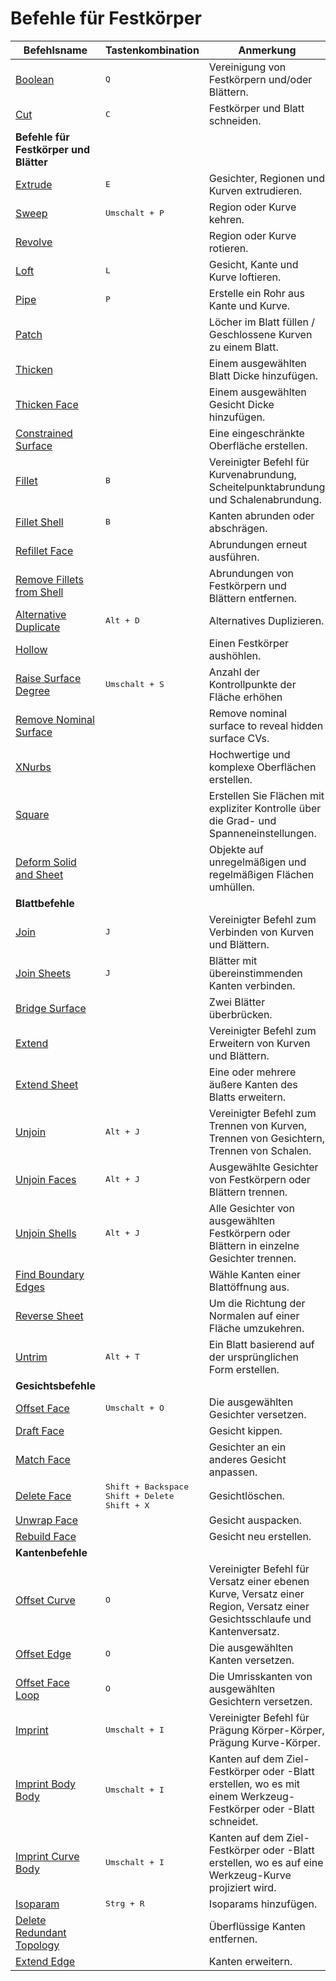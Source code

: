 # Befehle für Festkörper

| Befehlsname                                                  | Tastenkombination            | Anmerkung                                                                                                                  |
| ------------------------------------------------------------ | ---------------------------- | -------------------------------------------------------------------------------------------------------------------------- |
| [Boolean](/solid/boolean)                                     | <kbd>Q</kbd>                 | Vereinigung von Festkörpern und/oder Blättern.                                                                             |
| [Cut](/solid/cut)                                             | <kbd>C</kbd>                 | Festkörper und Blatt schneiden.                                                                                            |
| **Befehle für Festkörper und Blätter**                       |                              |                                                                                                                            |
| [Extrude](/solid/extrude)                                     | <kbd>E</kbd>                 | Gesichter, Regionen und Kurven extrudieren.                                                                                |
| [Sweep](/solid/sweep)                                         | <kbd>Umschalt + P</kbd>         | Region oder Kurve kehren.                                                                                                  |
| [Revolve](/solid/revolve)                                     |                              | Region oder Kurve rotieren.                                                                                                |
| [Loft](/solid/loft)                                           | <kbd>L</kbd>                 | Gesicht, Kante und Kurve loftieren.                                                                                        |
| [Pipe](/solid/pipe)                                           | <kbd>P</kbd>                 | Erstelle ein Rohr aus Kante und Kurve.                                                                                     |
| [Patch](/solid/patch)                                         |                              | Löcher im Blatt füllen / Geschlossene Kurven zu einem Blatt.                                                               |
| [Thicken](/solid/thicken)                                     |                              | Einem ausgewählten Blatt Dicke hinzufügen.                                                                                 |
| [Thicken Face](/solid/thicken-face)                           |                              | Einem ausgewählten Gesicht Dicke hinzufügen.                                                                               |
| [Constrained Surface](/solid/constrained-surface)             |                              | Eine eingeschränkte Oberfläche erstellen.                                                                                  |
| [Fillet](/solid/fillet)                                       | <kbd>B</kbd>                 | Vereinigter Befehl für Kurvenabrundung, Scheitelpunktabrundung und Schalenabrundung.                                       |
| [Fillet Shell](/solid/fillet-shell)                           | <kbd>B</kbd>                 | Kanten abrunden oder abschrägen.                                                                                           |
| [Refillet Face](/solid/refillet-face)                         |                              | Abrundungen erneut ausführen.                                                                                              |
| [Remove Fillets from Shell](/solid/remove-fillets-from-shell) |                              | Abrundungen von Festkörpern und Blättern entfernen.                                                                        |
| [Alternative Duplicate](/solid/alternative-duplicate)         | <kbd>Alt + D</kbd>           | Alternatives Duplizieren.                                                                                                  |
| [Hollow](/solid/hollow)                                       |                              | Einen Festkörper aushöhlen.                                                                                                |
| [Raise Surface Degree](/solid/raise-surface-degree)            | <kbd>Umschalt + S</kbd>         | Anzahl der Kontrollpunkte der Fläche erhöhen                                                                    |
| [Remove Nominal Surface](/solid/remove-nominal-surface)       |                              | Remove nominal surface to reveal hidden surface CVs.                               |
| [XNurbs](/solid/xnurbs)                                       |                               | Hochwertige und komplexe Oberflächen erstellen.                                               |
| [Square](/solid/square)                                       |                               | Erstellen Sie Flächen mit expliziter Kontrolle über die Grad- und Spanneneinstellungen.                              |
| [Deform Solid and Sheet](/solid/deform-solid-and-sheet)       |                               | Objekte auf unregelmäßigen und regelmäßigen Flächen umhüllen.                                         |
| **Blattbefehle**                                             |                              |                                                                                                                            |
| [Join](/solid/join)                                           | <kbd>J</kbd>                 | Vereinigter Befehl zum Verbinden von Kurven und Blättern.                                                                  |
| [Join Sheets](/solid/join-sheets)                             | <kbd>J</kbd>                 | Blätter mit übereinstimmenden Kanten verbinden.                                                                            |
| [Bridge Surface](/solid/bridge-surface)                       |                              | Zwei Blätter überbrücken.                                                                                                  |
| [Extend](/solid/extend)                                       |                              | Vereinigter Befehl zum Erweitern von Kurven und Blättern.                                                                  |
| [Extend Sheet](/solid/extend-sheet)                           |                              | Eine oder mehrere äußere Kanten des Blatts erweitern.                                                                      |
| [Unjoin](/solid/unjoin)                                       | <kbd>Alt + J</kbd>           | Vereinigter Befehl zum Trennen von Kurven, Trennen von Gesichtern, Trennen von Schalen.                                    |
| [Unjoin Faces](/solid/unjoin-faces)                           | <kbd>Alt + J</kbd>           | Ausgewählte Gesichter von Festkörpern oder Blättern trennen.                                                               |
| [Unjoin Shells](/solid/unjoin-shells)                         | <kbd>Alt + J</kbd>           | Alle Gesichter von ausgewählten Festkörpern oder Blättern in einzelne Gesichter trennen.                                   |
| [Find Boundary Edges](/solid/find-boundary-edges)             |                              | Wähle Kanten einer Blattöffnung aus.                                                                                       |
| [Reverse Sheet](/solid/reverse-sheet)                         |                              | Um die Richtung der Normalen auf einer Fläche umzukehren.                                        |
| [Untrim](/solid/untrim)                                       | <kbd>Alt + T</kbd>           | Ein Blatt basierend auf der ursprünglichen Form erstellen.                                                                 |
| **Gesichtsbefehle**                                          |                              |                                                                                                                            |
| [Offset Face](/solid/offset-face)                             | <kbd>Umschalt + O</kbd>         | Die ausgewählten Gesichter versetzen.                                                                                      |
| [Draft Face](/solid/draft-face)                               |                              | Gesicht kippen.                                                                                                            |
| [Match Face](/solid/match-face)                               |                              | Gesichter an ein anderes Gesicht anpassen.                                                                                 |
| [Delete Face](/solid/delete-face)                             | <kbd>Shift + Backspace</kbd> <kbd>Shift + Delete</kbd> <kbd>Shift + X</kbd> | Gesichtlöschen.                                                             |
| [Unwrap Face](/solid/unwrap-face)                             |                              | Gesicht auspacken.                                                                                                         |
| [Rebuild Face](/solid/rebuild-face)                           |                              | Gesicht neu erstellen.                                                                                                             |
| **Kantenbefehle**                                            |                              |                                                                                                                            |
| [Offset Curve](/solid/offset-curve)                           | <kbd>O</kbd>                 | Vereinigter Befehl für Versatz einer ebenen Kurve, Versatz einer Region, Versatz einer Gesichtsschlaufe und Kantenversatz. |
| [Offset Edge](/solid/offset-edge)                             | <kbd>O</kbd>                 | Die ausgewählten Kanten versetzen.                                                                                         |
| [Offset Face Loop](/solid/offset-face-loop)                   | <kbd>O</kbd>                 | Die Umrisskanten von ausgewählten Gesichtern versetzen.                                                                    |
| [Imprint](/solid/imprint)                                     | <kbd>Umschalt + I</kbd>         | Vereinigter Befehl für Prägung Körper-Körper, Prägung Kurve-Körper.                                                        |
| [Imprint Body Body](/solid/imprint-body-body)                 | <kbd>Umschalt + I</kbd>         | Kanten auf dem Ziel-Festkörper oder -Blatt erstellen, wo es mit einem Werkzeug-Festkörper oder -Blatt schneidet.           |
| [Imprint Curve Body](/solid/imprint-curve-body)               | <kbd>Umschalt + I</kbd>         | Kanten auf dem Ziel-Festkörper oder -Blatt erstellen, wo es auf eine Werkzeug-Kurve projiziert wird.                       |
| [Isoparam](/solid/isoparam)                                   | <kbd>Strg + R</kbd>          | Isoparams hinzufügen.                                                                                                      |
| [Delete Redundant Topology](/solid/delete-redundant-topology) |                              | Überflüssige Kanten entfernen.                                                                                             |
| [Extend Edge](/solid/extend-edge)                             |                              | Kanten erweitern.                                                                                                          |